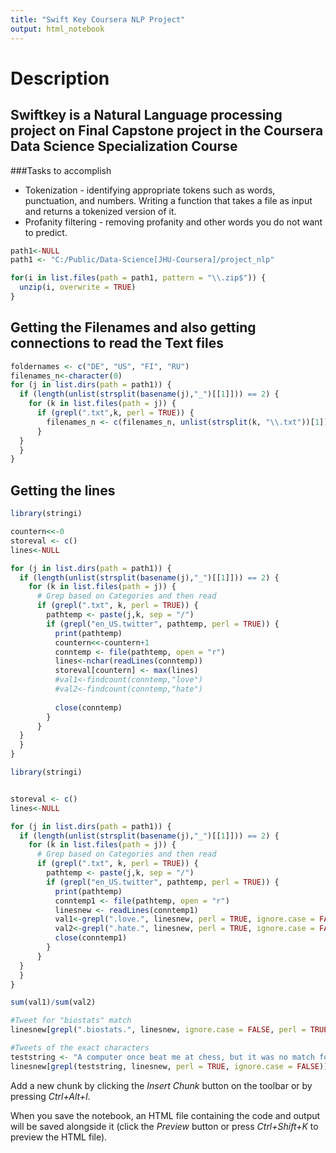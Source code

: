 ```yaml
---
title: "Swift Key Coursera NLP Project"
output: html_notebook
---
```


# Description 

## Swiftkey is a Natural Language processing project on Final Capstone project in the Coursera Data Science Specialization Course

###Tasks to accomplish

  - Tokenization - identifying appropriate tokens such as words, punctuation, and numbers. Writing a function that takes a file as input and returns a tokenized version of it.
  - Profanity filtering - removing profanity and other words you do not want to predict.

```r
path1<-NULL
path1 <- "C:/Public/Data-Science[JHU-Coursera]/project_nlp"

for(i in list.files(path = path1, pattern = "\\.zip$")) {
  unzip(i, overwrite = TRUE)
}
```

## Getting the Filenames and also getting connections to read the Text files

```r
foldernames <- c("DE", "US", "FI", "RU")
filenames_n<-character(0)
for (j in list.dirs(path = path1)) {
  if (length(unlist(strsplit(basename(j),"_")[[1]])) == 2) {
    for (k in list.files(path = j)) {
      if (grepl(".txt",k, perl = TRUE)) {
        filenames_n <- c(filenames_n, unlist(strsplit(k, "\\.txt"))[1]) 
      }
  }
  }
}
```

## Getting the lines

```r
library(stringi)

countern<<-0
storeval <- c()
lines<-NULL

for (j in list.dirs(path = path1)) {
  if (length(unlist(strsplit(basename(j),"_")[[1]])) == 2) {
    for (k in list.files(path = j)) {
      # Grep based on Categories and then read
      if (grepl(".txt", k, perl = TRUE)) {
        pathtemp <- paste(j,k, sep = "/")
        if (grepl("en_US.twitter", pathtemp, perl = TRUE)) {
          print(pathtemp)
          countern<<-countern+1
          conntemp <- file(pathtemp, open = "r")
          lines<-nchar(readLines(conntemp))
          storeval[countern] <- max(lines)
          #val1<-findcount(conntemp,"love")
          #val2<-findcount(conntemp,"hate")
          
          close(conntemp) 
        }
      }
  }
  }
}

```

```r
library(stringi)


storeval <- c()
lines<-NULL

for (j in list.dirs(path = path1)) {
  if (length(unlist(strsplit(basename(j),"_")[[1]])) == 2) {
    for (k in list.files(path = j)) {
      # Grep based on Categories and then read
      if (grepl(".txt", k, perl = TRUE)) {
        pathtemp <- paste(j,k, sep = "/")
        if (grepl("en_US.twitter", pathtemp, perl = TRUE)) {
          print(pathtemp)
          conntemp1 <- file(pathtemp, open = "r")
          linesnew <- readLines(conntemp1)
          val1<-grepl(".love.", linesnew, perl = TRUE, ignore.case = FALSE)
          val2<-grepl(".hate.", linesnew, perl = TRUE, ignore.case = FALSE)
          close(conntemp1) 
        }
      }
  }
  }
}

sum(val1)/sum(val2)

#Tweet for "biostats" match
linesnew[grepl(".biostats.", linesnew, ignore.case = FALSE, perl = TRUE)]

#Tweets of the exact characters
teststring <- "A computer once beat me at chess, but it was no match for me at kickboxing"
linesnew[grepl(teststring, linesnew, perl = TRUE, ignore.case = FALSE)]
```


Add a new chunk by clicking the *Insert Chunk* button on the toolbar or by pressing *Ctrl+Alt+I*.

When you save the notebook, an HTML file containing the code and output will be saved alongside it (click the *Preview* button or press *Ctrl+Shift+K* to preview the HTML file).

